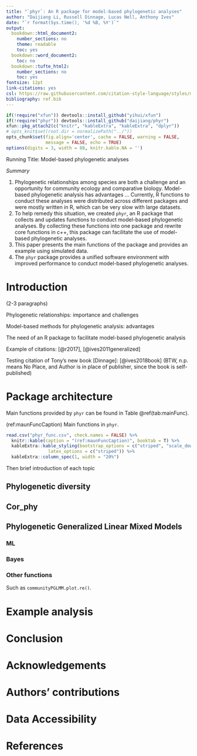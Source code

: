 ```yaml
---
title: "`phyr`: An R package for model-based phylogenetic analyses"
author: "Daijiang Li, Russell Dinnage, Lucas Nell, Anthony Ives"
date: "`r format(Sys.time(), '%d %B, %Y')`"
output:
  bookdown::html_document2:
    number_sections: no
    theme: readable
    toc: yes
  bookdown::word_document2: 
    toc: no
  bookdown::tufte_html2:
    number_sections: no
    toc: yes
fontsize: 12pt
link-citations: yes
csl: https://raw.githubusercontent.com/citation-style-language/styles/master/methods-in-ecology-and-evolution.csl
bibliography: ref.bib
---
```


```r
if(!require("xfun")) devtools::install_github("yihui/xfun")
if(!require("phyr")) devtools::install_github("daijiang/phyr")
xfun::pkg_attach2(c("knitr", "kableExtra", "kableExtra", "dplyr"))
# opts_knit$set(root.dir = normalizePath("../"))
opts_chunk$set(fig.align='center', cache = FALSE, warning = FALSE, 
               message = FALSE, echo = TRUE)
options(digits = 3, width = 88, knitr.kable.NA = '')
```

Running Title: Model-based phylogenetic analyses

*Summary*

1. Phylogenetic relationships among species are both a challenge and an opportunity for community ecology and comparative biology. Model-based phylogenetic analysis has advantages ... Currently, R functions to conduct these analyses were distributed across different packages and were mostly written in R, which can be very slow with large datasets.
2. To help remedy this situation, we created `phyr`, an R package that collects and updates functions to conduct model-based phylogenetic analyses. By collecting these functions into one package and rewrite core functions in c++, this package can facilitate the use of model-based phylogenetic analyses.
3. This paper presents the main functions of the package and provides an example using simulated data.
4. The `phyr` package provides a unified software environment with improved performance to conduct model-based phylogenetic analyses.

# Introduction

(2-3 paragraphs)

Phylogenetic relationships: importance and challenges

Model-based methods for phylogenetic analysis: advantages

The need of an R package to facilitate model-based phylogenetic analysis

Example of citations: [@r2017], [@ives2011generalized]

Testing citation of Tony's new book [Dinnage]: [@ives2018book] (BTW, n.p. means No Place, and Author is in place of publisher, since the book is self-published)

# Package architecture

Main functions provided by `phyr` can be found in Table \@ref(tab:mainFunc).

(ref:maunFuncCaption) Main functions in `phyr`.

```r
read.csv("phyr_func.csv", check.names = FALSE) %>% 
  knitr::kable(caption = "(ref:maunFuncCaption)", booktab = T) %>%
  kableExtra::kable_styling(bootstrap_options = c("striped", "scale_down", "hover"),
                latex_options = c("striped")) %>% 
  kableExtra::column_spec(1, width = "20%")
```



Then brief introduction of each topic

## Phylogenetic diversity

## Cor_phy

## Phylogenetic Generalized Linear Mixed Models



### ML

### Bayes

### Other functions 

Such as `communityPGLMM.plot.re()`.

# Example analysis

# Conclusion

# Acknowledgements

# Authors' contributions

# Data Accessibility

# References
